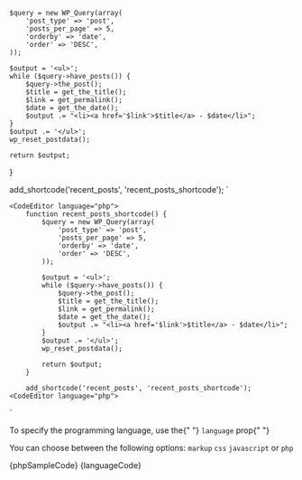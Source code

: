 
    $query = new WP_Query(array(
        'post_type' => 'post',
        'posts_per_page' => 5,
        'orderby' => 'date',
        'order' => 'DESC',
    ));

    $output = '<ul>';
    while ($query->have_posts()) {
        $query->the_post();
        $title = get_the_title();
        $link = get_permalink();
        $date = get_the_date();
        $output .= "<li><a href='$link'>$title</a> - $date</li>";
    }
    $output .= '</ul>';
    wp_reset_postdata();

    return $output;

}

add_shortcode('recent_posts', 'recent_posts_shortcode'); `

    <CodeEditor language="php">
        function recent_posts_shortcode() {
            $query = new WP_Query(array(
                'post_type' => 'post',
                'posts_per_page' => 5,
                'orderby' => 'date',
                'order' => 'DESC',
            ));

            $output = '<ul>';
            while ($query->have_posts()) {
                $query->the_post();
                $title = get_the_title();
                $link = get_permalink();
                $date = get_the_date();
                $output .= "<li><a href='$link'>$title</a> - $date</li>";
            }
            $output .= '</ul>';
            wp_reset_postdata();

            return $output;
        }

        add_shortcode('recent_posts', 'recent_posts_shortcode');
    <CodeEditor language="php">

`

<Section title="Different languages" contained={true} style={{ paddingTop: 30, paddingLeft: 0 }} border={true}>
  <p>
    To specify the programming language, use the{" "}
    <Code small={true}>language</Code> prop{" "}
  </p>

  <p>
    You can choose between the following options:
    <Code small={true}>markup</Code>
    <Code small={true}>css</Code>
    <Code small={true}>javascript</Code> or <Code small={true}>php</Code>
  </p>

  <Preview wrapper={true}>
    <CodeEditor language="php">
      {phpSampleCode}
    </CodeEditor>
  </Preview>

  <Snippet language="js">
    {languageCode}
  </Snippet>
</Section>
